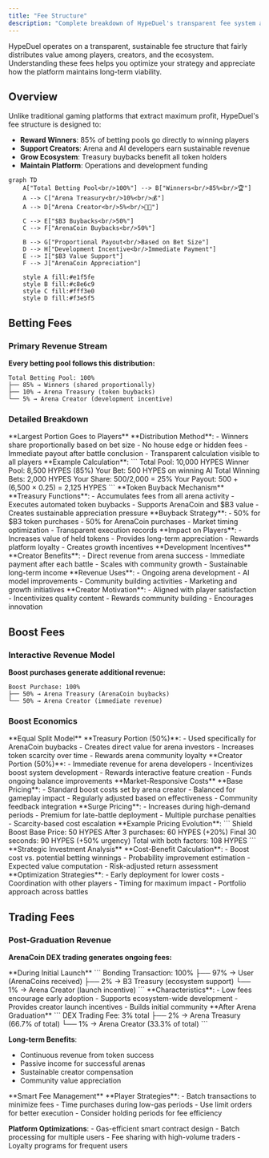 ```yaml
---
title: "Fee Structure"
description: "Complete breakdown of HypeDuel's transparent fee system and revenue distribution model"
---
```


HypeDuel operates on a transparent, sustainable fee structure that fairly distributes value among players, creators, and the ecosystem. Understanding these fees helps you optimize your strategy and appreciate how the platform maintains long-term viability.

## Overview

Unlike traditional gaming platforms that extract maximum profit, HypeDuel's fee structure is designed to:

- **Reward Winners**: 85% of betting pools go directly to winning players
- **Support Creators**: Arena and AI developers earn sustainable revenue
- **Grow Ecosystem**: Treasury buybacks benefit all token holders
- **Maintain Platform**: Operations and development funding

```mermaid
graph TD
    A["Total Betting Pool<br/>100%"] --> B["Winners<br/>85%<br/>🏆"]
    A --> C["Arena Treasury<br/>10%<br/>💰"]
    A --> D["Arena Creator<br/>5%<br/>👨‍💻"]

    C --> E["$B3 Buybacks<br/>50%"]
    C --> F["ArenaCoin Buybacks<br/>50%"]

    B --> G["Proportional Payout<br/>Based on Bet Size"]
    D --> H["Development Incentive<br/>Immediate Payment"]
    E --> I["$B3 Value Support"]
    F --> J["ArenaCoin Appreciation"]

    style A fill:#e1f5fe
    style B fill:#c8e6c9
    style C fill:#fff3e0
    style D fill:#f3e5f5
```

## Betting Fees

### Primary Revenue Stream

**Every betting pool follows this distribution:**

```
Total Betting Pool: 100%
├── 85% → Winners (shared proportionally)
├── 10% → Arena Treasury (token buybacks)
└── 5% → Arena Creator (development incentive)
```

### Detailed Breakdown

<Tabs>
  <Tab title="Winner Payouts (85%)">
    **Largest Portion Goes to Players** **Distribution Method**: - Winners share proportionally based on bet size - No
    house edge or hidden fees - Immediate payout after battle conclusion - Transparent calculation visible to all
    players **Example Calculation**: ``` Total Pool: 10,000 HYPES Winner Pool: 8,500 HYPES (85%) Your Bet: 500 HYPES on
    winning AI Total Winning Bets: 2,000 HYPES Your Share: 500/2,000 = 25% Your Payout: 500 + (6,500 × 0.25) = 2,125
    HYPES ```
  </Tab>

<Tab title="Arena Treasury (10%)">
  **Token Buyback Mechanism** **Treasury Functions**: - Accumulates fees from all arena activity - Executes automated
  token buybacks - Supports ArenaCoin and $B3 value - Creates sustainable appreciation pressure **Buyback Strategy**: -
  50% for $B3 token purchases - 50% for ArenaCoin purchases - Market timing optimization - Transparent execution records
  **Impact on Players**: - Increases value of held tokens - Provides long-term appreciation - Rewards platform loyalty -
  Creates growth incentives
</Tab>

  <Tab title="Arena Creator (5%)">
    **Development Incentives** **Creator Benefits**: - Direct revenue from arena success - Immediate payment after each
    battle - Scales with community growth - Sustainable long-term income **Revenue Uses**: - Ongoing arena development -
    AI model improvements - Community building activities - Marketing and growth initiatives **Creator Motivation**: -
    Aligned with player satisfaction - Incentivizes quality content - Rewards community building - Encourages innovation
  </Tab>
</Tabs>

## Boost Fees

### Interactive Revenue Model

**Boost purchases generate additional revenue:**

```
Boost Purchase: 100%
├── 50% → Arena Treasury (ArenaCoin buybacks)
└── 50% → Arena Creator (immediate revenue)
```

### Boost Economics

<AccordionGroup>
  <Accordion title="Revenue Distribution">
    **Equal Split Model** **Treasury Portion (50%)**: - Used specifically for ArenaCoin buybacks - Creates direct value
    for arena investors - Increases token scarcity over time - Rewards arena community loyalty **Creator Portion
    (50%)**: - Immediate revenue for arena developers - Incentivizes boost system development - Rewards interactive
    feature creation - Funds ongoing balance improvements
  </Accordion>

<Accordion title="Dynamic Pricing">
  **Market-Responsive Costs** **Base Pricing**: - Standard boost costs set by arena creator - Balanced for gameplay
  impact - Regularly adjusted based on effectiveness - Community feedback integration **Surge Pricing**: - Increases
  during high-demand periods - Premium for late-battle deployment - Multiple purchase penalties - Scarcity-based cost
  escalation **Example Pricing Evolution**: ``` Shield Boost Base Price: 50 HYPES After 3 purchases: 60 HYPES (+20%)
  Final 30 seconds: 90 HYPES (+50% urgency) Total with both factors: 108 HYPES ```
</Accordion>

  <Accordion title="ROI Considerations">
    **Strategic Investment Analysis** **Cost-Benefit Calculation**: - Boost cost vs. potential betting winnings -
    Probability improvement estimation - Expected value computation - Risk-adjusted return assessment **Optimization
    Strategies**: - Early deployment for lower costs - Coordination with other players - Timing for maximum impact -
    Portfolio approach across battles
  </Accordion>
</AccordionGroup>

## Trading Fees

### Post-Graduation Revenue

**ArenaCoin DEX trading generates ongoing fees:**

<Tabs>
  <Tab title="Bonding Phase Fees">
    **During Initial Launch** 
    ``` 
    Bonding Transaction: 100% 
    ├── 97% → User (ArenaCoins received) 
    ├── 2% → B3 Treasury
    (ecosystem support) 
    └── 1% → Arena Creator (launch incentive) 
    ``` 
    **Characteristics**: 
    - Low fees encourage early
    adoption 
    - Supports ecosystem-wide development 
    - Provides creator launch incentives 
    - Builds initial community
  </Tab>

<Tab title="DEX Trading Fees">
  **After Arena Graduation** 
  ``` 
  DEX Trading Fee: 3% total 
  ├── 2% → Arena Treasury (66.7% of total) 
  └── 1% → Arena
  Creator (33.3% of total) 
  ``` 

 **Long-term Benefits**: 
  - Continuous revenue from token success 
  - Passive income for successful arenas 
  - Sustainable creator compensation 
  - Community value appreciation 
</Tab>

  <Tab title="Fee Optimization">
    **Smart Fee Management** 
    **Player Strategies**: 
    - Batch transactions to minimize fees 
    - Time purchases during low-gas periods 
    - Use limit orders for better execution 
    - Consider holding periods for fee efficiency 

   **Platform Optimizations**: 
    - Gas-efficient smart contract design 
    - Batch processing for multiple users 
    - Fee sharing with high-volume traders 
    - Loyalty programs for frequent users
  </Tab>
</Tabs>
